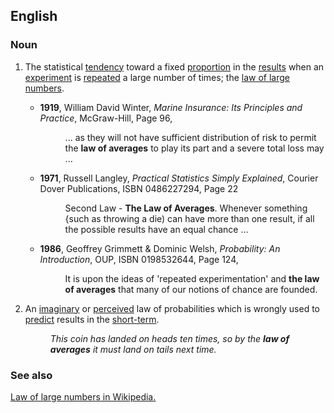==English==
{{wikipedia}}
===Noun===
{{en-noun|sg=[[law]] [[of]] [[average]]s|-}}
# {{statistics}} The statistical [[tendency]] toward a fixed [[proportion]] in the [[result]]s when an [[experiment]] is [[repeat]]ed a large number of times; the [[law of large numbers]].
#*'''1919''', William David Winter, ''Marine Insurance: Its Principles and Practice'', McGraw-Hill, Page 96,
#*:... as they will not have sufficient distribution of risk to permit the '''law of averages''' to play its part and a severe total loss may ...
#*'''1971''', Russell Langley,  ''Practical Statistics Simply Explained'', Courier Dover Publications, ISBN 0486227294, Page 22
#*: Second Law - '''The Law of Averages'''.  Whenever something {such as throwing a die) can have more than one result, if all the possible results have an equal chance ...
#*'''1986''', Geoffrey Grimmett & Dominic Welsh,  ''Probability: An Introduction'', OUP, ISBN 0198532644, Page 124,
#*:It is upon the ideas of 'repeated experimentation' and '''the law of averages''' that many of our notions of chance are founded.
# {{informal}} An [[imaginary]] or [[perceived]] law of probabilities which is wrongly used to [[predict]] results in the [[short-term]].
#: ''This coin has landed on heads ten times, so by the '''law of averages''' it must land on tails next time.''

===See also===   
[[w:law of large numbers| Law of large numbers in Wikipedia.]]